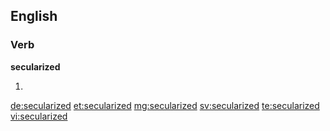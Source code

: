 ==English==

===Verb===
'''secularized'''

# {{en-past of|secularize}}

[[de:secularized]]
[[et:secularized]]
[[mg:secularized]]
[[sv:secularized]]
[[te:secularized]]
[[vi:secularized]]